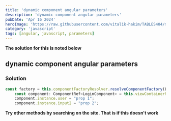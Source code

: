 ```yaml
---
title: 'dynamic component angular parameters'
description: 'dynamic component angular parameters'
pubDate: 'Apr 16 2024'
heroImage: 'https://raw.githubusercontent.com/vitalik-hakim/TABLES404/main/error_b/JavaScript.png'
category: 'javascript'
tags: [angular, javascript, parameters]
---
```


**The solution for this is noted below**

## dynamic component angular parameters

### Solution

```javascript
const factory = this.componentFactoryResolver.resolveComponentFactory(LoginComponent);
    const component: ComponentRef<LoginComponent> = this.viewContainerRef.createComponent(factory);
    component.instance.user = "prop 1";
    component.instance.input2 = "prop 2";
```

**Try other methods by searching on the site. That is if this doesn't work**
